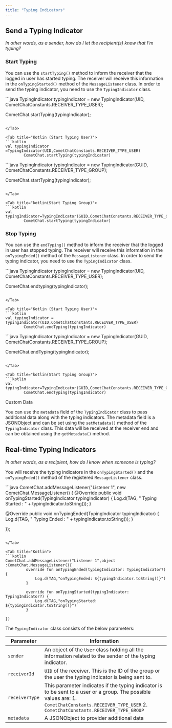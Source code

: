 ```yaml
---
title: "Typing Indicators"
---
```




## Send a Typing Indicator

*In other words, as a sender, how do I let the recipient(s) know that I'm typing?*

### Start Typing

You can use the `startTyping()` method to inform the receiver that the logged in user has started typing. The receiver will receive this information in the `onTypingStarted()` method of the `MessageListener` class. In order to send the typing indicator, you need to use the `TypingIndicator` class.

<Tabs>
<Tab title="Java (Start Typing User)">
```java
TypingIndicator typingIndicator = 
  new TypingIndicator(UID, CometChatConstants.RECEIVER_TYPE_USER);

CometChat.startTyping(typingIndicator);
```

</Tab>

<Tab title="Kotlin (Start Typing User)">
```kotlin
val typingIndicator =TypingIndicator(UID,CometChatConstants.RECEIVER_TYPE_USER)
        CometChat.startTyping(typingIndicator)
```

</Tab>

<Tab title="Java (Start Typing Group)">
```java
TypingIndicator typingIndicator = 
  new TypingIndicator(GUID, CometChatConstants.RECEIVER_TYPE_GROUP);

CometChat.startTyping(typingIndicator);
```

</Tab>

<Tab title="kotlin(Start Typing Group)">
```kotlin
val typingIndicator=TypingIndicator(GUID,CometChatConstants.RECEIVER_TYPE_GROUP)
        CometChat.startTyping(typingIndicator)
```

</Tab>

</Tabs>

### Stop Typing

You can use the `endTyping()` method to inform the receiver that the logged in user has stopped typing. The receiver will receive this information in the `onTypingEnded()` method of the `MessageListener` class. In order to send the typing indicator, you need to use the `TypingIndicator` class.

<Tabs>
<Tab title="Java (Start Typing User)">
```java
TypingIndicator typingIndicator = 
  new TypingIndicator(UID, CometChatConstants.RECEIVER_TYPE_USER);

CometChat.endtyping(typingIndicator);
```

</Tab>

<Tab title="Kotlin (Start Typing User)">
```kotlin
val typingIndicator = TypingIndicator(UID,CometChatConstants.RECEIVER_TYPE_USER)
        CometChat.endTyping(typingIndicator)
```

</Tab>

<Tab title="Java (Start Typing Group)">
```java
TypingIndicator typingIndicator = 
  new TypingIndicator(GUID, CometChatConstants.RECEIVER_TYPE_GROUP);

CometChat.endTyping(typingIndicator);
```

</Tab>

<Tab title="kotlin(Start Typing Group)">
```kotlin
val typingIndicator=TypingIndicator(GUID,CometChatConstants.RECEIVER_TYPE_GROUP)
        CometChat.endTyping(typingIndicator)
```

</Tab>

</Tabs>

<Note>
Custom Data

You can use the `metadata` field of the `TypingIndicator` class to pass additional data along with the typing indicators. The metadata field is a JSONObject and can be set using the `setMetadata()` method of the `TypingIndicator` class. This data will be received at the receiver end and can be obtained using the `getMetadata()` method.

</Note>

## Real-time Typing Indicators

*In other words, as a recipient, how do I know when someone is typing?*

You will receive the typing indicators in the `onTypingStarted()` and the `onTypingEnded()` method of the registered `MessageListener` class.

<Tabs>
<Tab title="Java">
```java
CometChat.addMessageListener("Listener 1", new CometChat.MessageListener() {
  @Override
    public void onTypingStarted(TypingIndicator typingIndicator) {
    Log.d(TAG, " Typing Started : " + typingIndicator.toString());
  }
  
  @Override
    public void onTypingEnded(TypingIndicator typingIndicator) {
    Log.d(TAG, " Typing Ended : " + typingIndicator.toString());
  }

});
```

</Tab>

<Tab title="Kotlin">
```kotlin
CometChat.addMessageListener("Listener 1",object :CometChat.MessageListener(){
         override fun onTypingEnded(typingIndicator: TypingIndicator?) {
             Log.d(TAG,"onTypingEnded: ${typingIndicator.toString()}")
         }

         override fun onTypingStarted(typingIndicator: TypingIndicator?) {
             Log.d(TAG,"onTypingStarted: ${typingIndicator.toString()}")
         }

})
```

</Tab>

</Tabs>

The `TypingIndicator` class consists of the below parameters:

| Parameter      | Information                                                                                                                                                                                          |
| -------------- | ---------------------------------------------------------------------------------------------------------------------------------------------------------------------------------------------------- |
| `sender`       | An object of the `User` class holding all the information related to the sender of the typing indicator.                                                                                             |
| `receiverId`   | `UID` of the receiver. This is the ID of the group or the user the typing indicator is being sent to.                                                                                                |
| `receiverType` | This parameter indicates if the typing indicator is to be sent to a user or a group. The possible values are: 1. `CometChatConstants.RECEIVER_TYPE_USER` 2. `CometChatConstants.RECEIVER_TYPE_GROUP` |
| `metadata`     | A JSONObject to provider additional data                                                                                                                                                             |
